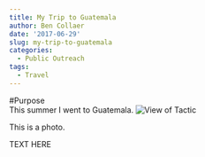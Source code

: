 ```yaml
---
title: My Trip to Guatemala
author: Ben Collaer
date: '2017-06-29'
slug: my-trip-to-guatemala
categories:
  - Public Outreach
tags:
  - Travel
---
```


#Purpose  
This summer I went to Guatemala. 
![View of Tactic](https://mw2.google.com/mw-panoramio/photos/medium/19916626.jpg)   

This is a photo.  


TEXT HERE